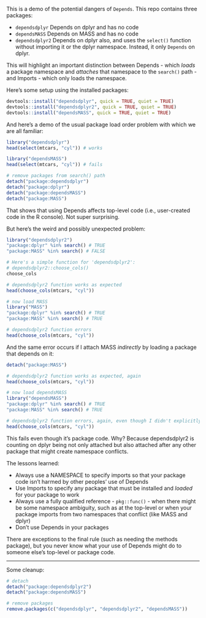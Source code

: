 This is a demo of the potential dangers of `Depends`. This repo contains three packages:

 - `dependsdplyr` Depends on dplyr and has no code
 - `dependsMASS` Depends on MASS and has no code
 - `dependsdplyr2` Depends on dplyr also, and uses the `select()` function without importing it or the dplyr namespace. Instead, it only `Depends` on dplyr.

This will highlight an important distinction between Depends - which *loads* a package namespace and *attaches* that namespace to the `search()` path - and Imports - which only loads the namespace.


Here's some setup using the installed packages:

```r
devtools::install("dependsdplyr", quick = TRUE, quiet = TRUE)
devtools::install("dependsdplyr2", quick = TRUE, quiet = TRUE)
devtools::install("dependsMASS", quick = TRUE, quiet = TRUE)
```

And here's a demo of the usual package load order problem with which we are all familiar:

```r
library("dependsdplyr")
head(select(mtcars, "cyl")) # works

library("dependsMASS")
head(select(mtcars, "cyl")) # fails

# remove packages from search() path
detach("package:dependsdplyr")
detach("package:dplyr")
detach("package:dependsMASS")
detach("package:MASS")
```

That shows that using Depends affects top-level code (i.e., user-created code in the R console). Not super surprising.

But here's the weird and possibly unexpected problem:

```r
library("dependsdplyr2")
"package:dplyr" %in% search() # TRUE
"package:MASS" %in% search() # FALSE

# Here's a simple function for 'dependsdplyr2':
# dependsdplyr2::choose_cols() 
choose_cols

# dependsdplyr2 function works as expected
head(choose_cols(mtcars, "cyl"))

# now load MASS
library("MASS")
"package:dplyr" %in% search() # TRUE
"package:MASS" %in% search() # TRUE

# dependsdplyr2 function errors
head(choose_cols(mtcars, "cyl"))
```

And the same error occurs if I attach MASS *indirectly* by loading a package that depends on it:

```r
detach("package:MASS")

# dependsdplyr2 function works as expected, again
head(choose_cols(mtcars, "cyl"))

# now load dependsMASS
library("dependsMASS")
"package:dplyr" %in% search() # TRUE
"package:MASS" %in% search() # TRUE

# dependsdplyr2 function errors, again, even though I didn't explicitly attach MASS
head(choose_cols(mtcars, "cyl"))
```


This fails even though it's package code. Why? Because dependsdplyr2 is counting on dplyr being not only attached but also attached after any other package that might create namespace conflicts.

The lessons learned:

 - Always use a NAMESPACE to specify imports so that your package code isn't harmed by other peoples' use of Depends
 - Use Imports to specify any package that must be installed and *loaded* for your package to work
 - Always use a fully qualified reference - `pkg::func()` - when there might be some namespace ambiguity, such as at the top-level or when your package imports from two namespaces that conflict (like MASS and dplyr)
 - Don't use Depends in your packages

There are exceptions to the final rule (such as needing the methods package), but you never know what your use of Depends might do to someone else's top-level or package code.


---

Some cleanup:

```r
# detach
detach("package:dependsdplyr2")
detach("package:dependsMASS")

# remove packages
remove.packages(c("dependsdplyr", "dependsdplyr2", "dependsMASS"))
```
